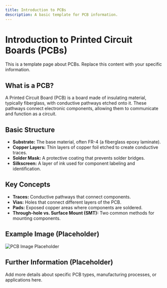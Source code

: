 ```yaml
---
title: Introduction to PCBs
description: A basic template for PCB information.
---
```


# Introduction to Printed Circuit Boards (PCBs)

This is a template page about PCBs. Replace this content with your specific information.

## What is a PCB?

A Printed Circuit Board (PCB) is a board made of insulating material, typically fiberglass, with conductive pathways etched onto it. These pathways connect electronic components, allowing them to communicate and function as a circuit.

## Basic Structure

* **Substrate:** The base material, often FR-4 (a fiberglass epoxy laminate).
* **Copper Layers:** Thin layers of copper foil etched to create conductive traces.
* **Solder Mask:** A protective coating that prevents solder bridges.
* **Silkscreen:** A layer of ink used for component labeling and identification.

## Key Concepts

* **Traces:** Conductive pathways that connect components.
* **Vias:** Holes that connect different layers of the PCB.
* **Pads:** Exposed copper areas where components are soldered.
* **Through-hole vs. Surface Mount (SMT):** Two common methods for mounting components.

## Example Image (Placeholder)

![PCB Image Placeholder](https://upload.wikimedia.org/wikipedia/commons/thumb/a/a4/SEG_DVD_430_-_Printed_circuit_board-4276.jpg/1200px-SEG_DVD_430_-_Printed_circuit_board-4276.jpg)

## Further Information (Placeholder)

Add more details about specific PCB types, manufacturing processes, or applications here.